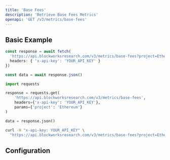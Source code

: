 ```yaml
---
title: 'Base Fees'
description: 'Retrieve Base Fees Metrics'
openapi: 'GET /v3/metrics/base-fees'
---
```



<Endpoint method="GET" path="/v3/metrics/base-fees" />

## Basic Example

<CodeGroup>

```typescript TypeScript
const response = await fetch(
  'https://api.blockworksresearch.com/v3/metrics/base-fees?project=Ethereum', {
  headers: { 'x-api-key': 'YOUR_API_KEY' }
})

const data = await response.json()
```

```python Python
import requests

response = requests.get(
    'https://api.blockworksresearch.com/v3/metrics/base-fees',
    headers={'x-api-key': 'YOUR_API_KEY'},
    params={'project': 'Ethereum'}
)

data = response.json()
```

```bash cURL
curl -H "x-api-key: YOUR_API_KEY" \
  "https://api.blockworksresearch.com/v3/metrics/base-fees?project=Ethereum"
```

</CodeGroup>


<GenericResponse />

## Configuration

<QueryParams />
